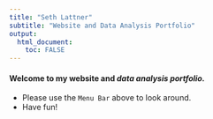 ---
title: "Seth Lattner"
subtitle: "Website and Data Analysis Portfolio"
output: 
  html_document:
    toc: FALSE
---


#### Welcome to **my website** and _data analysis portfolio._ 

* Please use the `Menu Bar` above to look around.
* Have fun!
